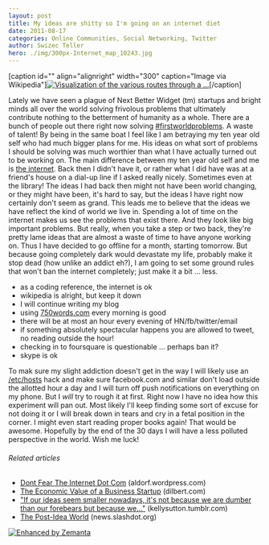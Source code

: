 ```yaml
---
layout: post
title: My ideas are shitty so I'm going on an internet diet
date: 2011-08-17
categories: Online Communities, Social Networking, Twitter
author: Swizec Teller
hero: ./img/300px-Internet_map_10243.jpg
---
```


\[caption id="" align="alignright" width="300" caption="Image via Wikipedia"][![Visualization of the various routes through a ...](./img/300px-Internet_map_10243.jpg "Visualization of the various routes through a ...")](http://commons.wikipedia.org/wiki/File:Internet_map_1024.jpg)\[/caption]

Lately we have seen a plague of Next Better Widget (tm) startups and bright minds all over the world solving frivolous problems that ultimately contribute nothing to the betterment of humanity as a whole. There are a bunch of people out there right now solving [#firstworldproblems](https://twitter.com/#!/search?q=%23FirstWorldProblems). A waste of talent! By being in the same boat I feel like I am betraying my ten year old self who had much bigger plans for me. His ideas on what sort of problems I should be solving was much worthier than what I have actually turned out to be working on. The main difference between my ten year old self and me is [the internet](http://en.wikipedia.org/wiki/Internet "Internet"). Back then I didn't have it, or rather what I did have was at a friend's house on a dial-up line if I asked really nicely. Sometimes even at the library! The ideas I had back then might not have been world changing, or they might have been, it's hard to say, but the ideas I have right now certainly don't seem as grand. This leads me to believe that the ideas we have reflect the kind of world we live in. Spending a lot of time on the internet makes us see the problems that exist there. And they look like big important problems. But really, when you take a step or two back, they're pretty lame ideas that are almost a waste of time to have anyone working on. Thus I have decided to go offline for a month, starting tomorrow. But because going completely dark would devastate my life, probably make it stop dead (how unlike an addict eh?), I am going to set some ground rules that won't ban the internet completely; just make it a bit ... less.

-   as a coding reference, the internet is ok
-   wikipedia is alright, but keep it down
-   I will continue writing my blog
-   using [750words.com](http://750words.com) every morning is good
-   there will be at most an hour every evening of HN/fb/twitter/email
-   if something absolutely spectacular happens you are allowed to tweet, no reading outside the hour!
-   checking in to foursquare is questionable ... perhaps ban it?
-   skype is ok

To mak sure my slight addiction doesn't get in the way I will likely use an [/etc/hosts](http://en.wikipedia.org/wiki/Hosts_%28file%29 "Hosts (file)") hack and make sure facebook.com and similar don't load outside the allotted hour a day and I will turn off push notifications on everything on my phone. But I _will_ try to rough it at first. Right now I have no idea how this experiment will pan out. Most likely I'll keep finding some sort of excuse for not doing it or I will break down in tears and cry in a fetal position in the corner. I might even start reading proper books again! That would be awesome. Hopefully by the end of the 30 days I will have a less polluted perspective in the world. Wish me luck!

###### Related articles

-   [Dont Fear The Internet Dot Com](http://aldorf.wordpress.com/2011/08/11/dont-fear-the-internet-dot-com/) (aldorf.wordpress.com)
-   [The Economic Value of a Business Startup](http://dilbert.com/blog/entry/the_economic_value_of_a_business_startup/) (dilbert.com)
-   ["If our ideas seem smaller nowadays, it's not because we are dumber than our forebears but because we..."](http://kellysutton.tumblr.com/post/8930005518/if-our-ideas-seem-smaller-nowadays-its-not) (kellysutton.tumblr.com)
-   [The Post-Idea World](http://news.slashdot.org/story/11/08/16/0142226/The-Post-Idea-World) (news.slashdot.org)

[![Enhanced by Zemanta](http://img.zemanta.com/zemified_e.png?x-id=38f92c98-fc80-48ae-bfcd-99be2ac93f19)](http://www.zemanta.com/ "Enhanced by Zemanta")
